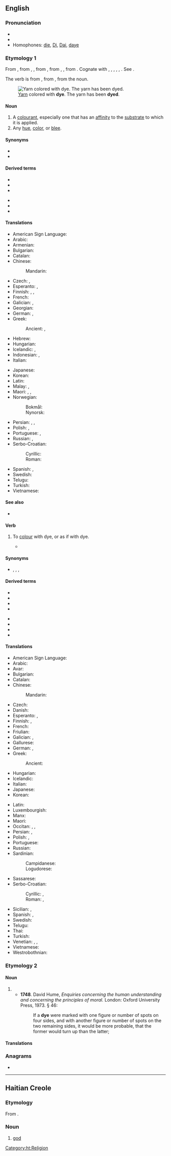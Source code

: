 {{also|d'ye}}
==English==
{{wikipedia}}

===Pronunciation===
* {{IPA|/daɪ/|lang=en}}
* {{rhymes|aɪ|lang=en}}
* Homophones: [[die]], [[Di]], [[Dai]], [[daye]]

===Etymology 1===
{{PIE root|en|dʰewh₂}}
From {{inh|en|enm|deie}}, from {{inh|en|ang|dēah}}, {{m|ang|dēag||color, hue, dye}}, from {{inh|en|gem-pro|*daugō||colour, shade}}, from {{m|gem-pro|*dauganą}}, {{m|gem-pro|*dug-||to conceal, be dark}}, from {{der|en|ine-pro|*dʰewh₂-||to smoke, raise dust, camouflage}}. Cognate with {{cog|goh|tougan||dark, secretive}}, {{m|goh|tougal||dark, hidden, covert}}, {{cog|ang|dēagol}}, {{m|ang|dīegle||dark, hidden, secret}}, {{cog|ang|dohs}}, {{m|ang|dox||dusky, dark}}. See {{l|en|dusk}}.

The verb is from {{inh|en|enm|deien}}, from {{inh|en|ang|dēagian}}, from the noun.

[[File:Conner-prairie-yarn-drying.jpg|thumb|[[yarn|Yarn]] colored with '''dye'''. The yarn has been '''dyed'''.]]

====Noun====
{{en-noun|~}}

# A [[colourant]], especially one that has an [[affinity]] to the [[substrate]] to which it is applied.
# Any [[hue]], [[color]], or [[blee]].

====Synonyms====
* {{l|en|colourant}}
* {{l|en|tincture}}

====Derived terms====
{{rel-top|Terms derived from "dye" (noun)}} 
* {{l|en|dyehouse}}
* {{l|en|dyeless}}
* {{l|en|dyelike}}
{{rel-mid}}
* {{l|en|dyery}} 
* {{l|en|dyestuff}}
* {{l|en|dyewood}} 
{{rel-bottom}}

====Translations====
{{trans-top|a colourant, especially one that has an affinity to the substrate to which it is applied}}
* American Sign Language: {{t|ase|9@SideNeckhigh-PalmDown-9@SideNeckhigh-PalmDown Upanddown-Upanddown 9@SideChesthigh-PalmDown-9@SideChesthigh-PalmDown}}
* Arabic: {{t|ar|صِبْغَة|f}}
* Armenian: {{t+|hy|ներկ}}
* Bulgarian: {{t+|bg|боя|f}}
* Catalan: {{t+|ca|tint|m}}
* Chinese:
*: Mandarin: {{t+|cmn|染料|tr=rǎnliào|sc=Hani}}
* Czech: {{t+|cs|barva|f}}, {{t+|cs|barvivo|n}}
* Esperanto: {{t|eo|kolorigilo}}, {{t|eo|tinkturo}}
* Finnish: {{t+|fi|värjäysaine}}, {{t+|fi|väri}}, {{t+|fi|väriaine}}
* French: {{t+|fr|teinture|f}}
* Galician: {{t+|gl|colorante|m}}, {{t+|gl|tintura|f}}
* Georgian: {{t|ka|საღებავი}}
* German: {{t+|de|Färbemittel|n}}, {{t|de|Färbmittel|n}}
* Greek: {{t+|el|βαφή|f}}
*: Ancient: {{t|grc|βαφή|f}}, {{t|grc|βάμμα|n}}
* Hebrew: {{t+|he|צבע|m|tr=tséva|sc=Hebr}}
* Hungarian: {{t+|hu|festék}}
* Icelandic: {{t+|is|litur|m}}, {{t+|is|litarefni|n}}
* Indonesian: {{t+|id|pewarna}}, {{t+|id|pencelup}}
* Italian: {{t+|it|tintura|f}}
{{trans-mid}}
* Japanese: {{t+|ja|染料|tr=せんりょう, senryō}}
* Korean: {{t+|ko|염료}}
* Latin: {{t|la|tinctūra|f}}
* Malay: {{t|ms|pewarna}}, {{t|ms|pencelup}}
* Maori: {{t|mi|wairākau}}, {{t|mi|tae}}, {{t|mi|waitae}}
* Norwegian:
*: Bokmål: {{t|nb|fargestoff|n}}
*: Nynorsk: {{t|nn|fargestoff|n}}
* Persian: {{t+|fa|رنگ|tr=rang|sc=fa-Arab}}, {{t+|fa|رزانه|tr=razāne}}, {{t+|fa|جوهر|tr=ǰowhar}}
* Polish: {{t+|pl|barwnik|m-in}}, {{t+|pl|farba|f}}
* Portuguese: {{t+|pt|corante|m}}, {{t+|pt|tintura|f}}
* Russian: {{t+|ru|кра́ска|f}}, {{t+|ru|краси́тель|m}}
* Serbo-Croatian:
*: Cyrillic: {{t|sh|фарба|f}}
*: Roman: {{t+|sh|farba|f}}
* Spanish: {{t+|es|tinte|m}}, {{t+|es|tintura|f}}
* Swedish: {{t+|sv|färgämne|n}}
* Telugu: {{t|te|రంగు పదార్థం|tr=raMgu padaarthaM}}
* Turkish: {{t+|tr|boya}}
* Vietnamese: {{t+|vi|thuốc nhuộm}}
{{trans-bottom}}

====See also====
* {{l|en|ink}}

====Verb====
{{en-verb|dyes|dyeing|dyed}}

# {{lb|en|transitive}} To [[colour]] with dye, or as if with dye.
#* {{quote-book|lang=en|title=The Book of Sharks|author={{w|Richard Ellis (biologist)|Richard Ellis}}|year=1983|publisher=Knopf|ISBN=0679722106|passage=If indeed sharks were inclined to eat people, the world's oceans would be '''dyed''' crimson with the blood of millions.|page=164}}

====Synonyms====
* {{sense|to color}} {{l|en|tint}}, {{l|en|stain}}, {{l|en|shade}}, {{l|en|streak}}

====Derived terms====
{{rel-top|Terms derived from "dye" (verb)}}
* {{l|en|bedye}}
* {{l|en|dyeable}}
* {{l|en|dyed}}  
* {{l|en|dyed-in-the-wool}} 
{{rel-mid}}
* {{l|en|dyer}}  
* {{l|en|dyeing}}  
* {{l|en|undye}}
* {{l|en|undyed}}
{{rel-bottom}}

====Translations====
{{trans-top|to colour with dye}}
* American Sign Language: {{t|ase|9@SideNeckhigh-PalmDown-9@SideNeckhigh-PalmDown Upanddown-Upanddown 9@SideChesthigh-PalmDown-9@SideChesthigh-PalmDown}}
* Arabic: {{t|ar|صَبَغَ}}
* Avar: {{t|av|бил|sc=Cyrl}}
* Bulgarian: {{t+|bg|боядисвам|tr=bojadisvam|sc=Cyrl}}
* Catalan: {{t+|ca|tenyir}}
* Chinese:
*: Mandarin: {{t+|cmn|染|tr=rǎn|sc=Hani}}
* Czech: {{t|cs|barvit}}
* Danish: {{t+|da|farve}}
* Esperanto: {{t|eo|kolorigi}}, {{t|eo|tinkturi}}
* Finnish: {{t+|fi|värjätä}}, {{t+|fi|sävyttää}}
* French: {{t+|fr|teindre}}
* Friulian: {{t|fur|tenzi}}
* Galician: {{t+|gl|tinxir}}, {{t+|gl|tinguir}}
* Gallurese: {{t|sdn|pintà}}
* German: {{t+|de|färben}}, {{t|de|einfärben}}
* Greek: {{t+|el|βάφω}}
*: Ancient: {{t|grc|βάπτω}}
* Hungarian: {{t+|hu|fest}}
* Icelandic: {{t|is|lita}}
* Italian: {{t+|it|tingere}}
* Japanese: {{t|ja|染める|tr=そめる, someru}}
* Korean: {{t+|ko|염색하다}}
{{trans-mid}}
* Latin: {{t|la|tinguō}}
* Luxembourgish: {{t|lb|afierwen}}
* Manx: {{t|gv|daaghey}}
* Maori: {{t|mi|tāwai}}
* Occitan: {{t+|oc|ténher}}, {{t|oc|tenchar}}, {{t+|oc|tintar}}
* Persian: {{t+|fa|رزیدن|tr=razidan|sc=fa-Arab}}, {{t+|fa|رشتن|tr=raštan|sc=fa-Arab}}
* Polish: {{t+|pl|barwić}}, {{t+|pl|farbować}}
* Portuguese: {{t+|pt|tingir}}
* Russian: {{t+|ru|кра́сить}}
* Sardinian:
*: Campidanese: {{t|sc|pintài}}
*: Logudorese: {{t|sc|pintare}}
* Sassarese: {{t|sdc|pintà}}
* Serbo-Croatian:
*: Cyrillic: {{t|sh|фарбати}}, {{t|sh|офарбати}}
*: Roman: {{t+|sh|farbati}}, {{t+|sh|ofarbati}}
* Sicilian: {{t+|scn|tìnciri}}, {{t+|scn|tìngiri}}
* Spanish: {{t+|es|teñir}}, {{t+|es|tinturar}}
* Swedish: {{t+|sv|färga}}
* Telugu: {{t|te|రంగు అద్దు|tr=raMgu addu}}
* Thai: {{t+|th|ย้อม}}
* Turkish: {{t+|tr|boyamak}}
* Venetian: {{t|vec|ténxer}}, {{t|vec|ténxar}}, {{t|vec|ténzar}}
* Vietnamese: {{t+|vi|nhuộm}}
* Westrobothnian: {{t|gmq-bot|ferg}}
{{trans-bottom}}

===Etymology 2===

====Noun====
{{en-noun|dyce}}

# {{alternative spelling of|die||singular of dice|lang=en}}
#* '''1748'''. David Hume, ''Enquiries concerning the human understanding and concerning the principles of moral.'' London: Oxford University Press, 1973. § 46:
#*: If a '''dye''' were marked with one figure or number of spots on four sides, and with another figure or number of spots on the two remaining sides, it would be more probable, that the former would turn up than the latter;

====Translations====
{{trans-see|die}}

===Anagrams===
* {{anagrams|en|a=dey|Dey|dey|ye'd|yed}}

----

==Haitian Creole==

===Etymology===
From {{der|ht|fr|dieu||god}}.

===Noun===
{{head|ht|noun}}

# [[god]] <!-- This language section up to here was created using Template:new ht entry -->

[[Category:ht:Religion]]